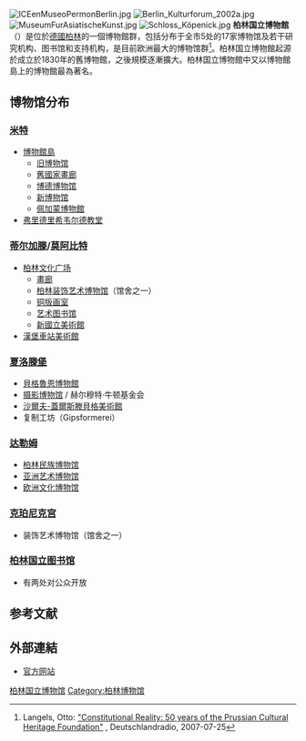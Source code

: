 [[File:ICEenMuseoPermonBerlin.jpg|thumb]]
[[File:Berlin_Kulturforum_2002a.jpg|thumb]]
[[File:MuseumFurAsiatischeKunst.jpg|thumb]]
[[File:Schloss_Köpenick.jpg|thumb]]
'''柏林国立博物館'''（{{lang-de|Staatliche Museen zu Berlin}}）是位於[[德國|德國]][[柏林|柏林]]的一個博物館群，包括分布于全市5处的17家博物馆及若干研究机构、图书馆和支持机构，是目前欧洲最大的博物馆群<ref>Langels, Otto: [http://www.dradio.de/dkultur/sendungen/zeitreisen/649800/ "Constitutional Reality: 50 years of the Prussian Cultural Heritage Foundation"] {{Wayback|url=http://www.dradio.de/dkultur/sendungen/zeitreisen/649800/ |date=20200511204813 }}, Deutschlandradio, 2007-07-25</ref>。柏林国立博物館起源於成立於1830年的舊博物館，之後規模逐漸擴大。柏林国立博物館中又以博物館島上的博物館最為著名。

== 博物馆分布 ==

=== [[米特|米特]] ===
* [[博物館島|博物館島]]
** [[柏林旧博物馆|旧博物馆]]
** [[舊國家畫廊|舊國家畫廊]]
** [[博德博物馆|博德博物馆]]
** [[柏林新博物馆|新博物馆]]
** [[佩加蒙博物館|佩加蒙博物館]]
* [[弗里德里希韦尔德教堂|弗里德里希韦尔德教堂]]

=== [[蒂尔加滕|蒂尔加滕]]/[[莫阿比特|莫阿比特]] ===
*[[柏林文化广场|柏林文化广场]]
**[[畫廊_(柏林)|畫廊]]
**[[柏林装饰艺术博物馆|柏林装饰艺术博物馆]]（馆舍之一）
**[[铜版画室|铜版画室]]
**[[柏林艺术图书馆|艺术图书馆]]
**[[新國立美術館|新國立美術館]]
*[[漢堡車站美術館|漢堡車站美術館]]

=== [[夏洛滕堡|夏洛滕堡]] ===
*[[貝格魯恩博物館|貝格魯恩博物館]]
*[[摄影博物馆|摄影博物馆]] / 赫尔穆特·牛顿基金会
*[[沙爾夫-蓋爾斯滕貝格美術館|沙爾夫-蓋爾斯滕貝格美術館]]
*复制工坊（Gipsformerei）

=== [[达勒姆_(柏林)|达勒姆]] ===
*[[柏林民族博物馆|柏林民族博物馆]]
*[[亚洲艺术博物馆_(柏林)|亚洲艺术博物馆]]
*[[欧洲文化博物馆|欧洲文化博物馆]]

=== [[克珀尼克宫|克珀尼克宫]] ===
*装饰艺术博物馆（馆舍之一）

===[[柏林国立图书馆|柏林国立图书馆]]===
*有两处对公众开放

== 参考文献 ==
{{reflist}}

== 外部連結 ==
{{Commons category|Berlin State Museums}}
*[http://www.smb.spk-berlin.de/ 官方网站] {{Wayback|url=http://www.smb.spk-berlin.de/ |date=20060130094220 }}

[[Category:柏林国立博物馆|]]
[[Category:柏林博物馆|Category:柏林博物馆]]